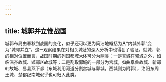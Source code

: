 ```yaml
---
---
---
```

title: 城郭并立惟战国
---




城郭布局由春秋到战国的变化，似乎还可以更为简洁地概括为从“内城外郭”变为“城郭并立”。这一观察结果在对相关城址的深入分析中也得到了验证。就城、郭的相对位置而言，战国时期的列国都城大体可分为两类：一是宫城在郭城之外，如临淄齐故城、邯郸赵故城等；二是割取郭城的一部分为宫城，如曲阜鲁故城、新郑韩故城、易县燕下都（东城利用河道分割宫城与郭城，西城则为附郭），洛阳东周王城、楚都纪南城似乎也可归入此类。